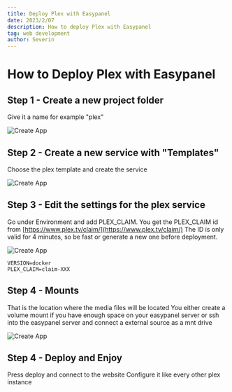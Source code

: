 ```yaml
---
title: Deploy Plex with Easypanel
date: 2023/2/07
description: How to deploy Plex with Easypanel
tag: web development
author: Severin
---
```


# How to Deploy Plex with Easypanel


## Step 1 - Create a new project folder

Give it a name for example "plex"

<Image
  src="https://s3.severin.io/blog/images/posts/2_1.webp"
  alt="Create App"
  width={900}
  height={600}
  priority
  className="next-image"
/>

## Step 2 - Create a new service with "Templates"

Choose the plex template and create the service

<Image
  src="https://s3.severin.io/blog/images/posts/2_2.webp"
  alt="Create App"
  width={900}
  height={600}
  priority
  className="next-image"
/>

## Step 3 - Edit the settings for the plex service

Go under Environment and add PLEX_CLAIM.
You get the PLEX_CLAIM id from [https://www.plex.tv/claim/](https://www.plex.tv/claim/)
The ID is only valid for 4 minutes, so be fast or generate a new one before deployment.

<Image
  src="https://s3.severin.io/blog/images/posts/2_3.webp"
  alt="Create App"
  width={900}
  height={600}
  priority
  className="next-image"
/>

```
VERSION=docker
PLEX_CLAIM=claim-XXX
```

## Step 4 - Mounts

That is the location where the media files will be located
You either create a volume mount if you have enough space on your easypanel server or ssh into the easypanel server and connect a external source as a mnt drive

<Image
  src="https://s3.severin.io/blog/images/posts/2_4.webp"
  alt="Create App"
  width={900}
  height={600}
  priority
  className="next-image"
/>

## Step 4 - Deploy and Enjoy

Press deploy and connect to the website
Configure it like every other plex instance
